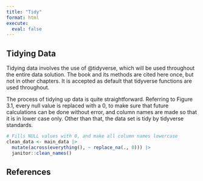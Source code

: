 ```yaml
---
title: "Tidy"
format: html
execute:
  eval: false
---
```


## Tidying Data

Tidying data involves the use of @tidyverse, which will be used throughout the entire data solution. The book and its methods are cited here once, but not in other chapters. It is accepted as default that tidyverse functions are used throughout.

The process of tidying up data is quite straightforward. Referring to Figure 3.1, every null value is replaced with a 0, to make sure that future calculations can be done without error, and column names are made so that it is in lower case only. Other than that, the data set is tidy by tidyverse standards.

```r
# Fills NULL values with 0, and make all column names lowercase
clean_data <- main_data |>
  mutate(across(everything(), ~ replace_na(., 0))) |>
  janitor::clean_names()
```

## References
